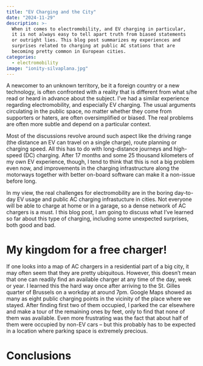 ```yaml
---
title: "EV Charging and the City"
date: "2024-11-29"
description: >-
  When it comes to electromobility, and EV charging in particular,
  it is not always easy to tell apart truth from biased statements
  or outright lies. This blog post summarizes my experiences and
  surprises related to charging at public AC stations that are
  becoming pretty common in European cities.  
categories:
  - electromobility
image: "ionity-silvaplana.jpg"
---
```


A newcomer to an unknown territory, be it a foreign country or a new
technology, is often confronted with a reality that is different from
what s/he read or heard in advance about the subject. I've had 
a similar experience regarding electromobility, and especially EV charging.
The usual arguments circulating in the public space, no matter whether
they come from supporters or haters, are often oversimplified or biased.
The real problems are often more subtle and depend on a particular context.

Most of the discussions revolve around such aspect like the driving range
(the distance an EV can travel on a single charge), route planning or
charging speed. All this has to do with long-distance journeys and
high-speed (DC) charging. After 17 months and some 25 thousand kilometers
of my own EV experience, though, I tend to think that this is not a big
problem even now, and improvements in the charging infrastructure along the
motorways together with better on-board software can make it a non-issue
before long.

In my view, the real challenges for electromobility are in the boring
day-to-day EV usage and public AC charging infrastucture in cities.
Not everyone will be able to charge at home or in a garage, so a dense
network of AC chargers is a must. I this blog post, I am going to discuss
what I've learned so far about this type of charging, including some
unexpected surprises, both good and bad.

# My kingdom for a free charger!

If one looks into a map of AC chargers in a residential part of a big city,
it may often seem that they are pretty ubiquitous.
However, this doesn't mean that one can readily find an available charger
at any time of the day, week or year. I learned this the hard way once after
arriving to the St. Gilles quarter of Brussels on a workday at around 7pm.
Google Maps showed as many as eight public charging points in the vicinity
of the place where we stayed. After finding first two of them occupied, I parked
the car elsewhere and make a tour of the remaining ones by feet, only to find
that none of them was available. Even more frustrating was the fact that
about half of them were occupied by non-EV cars – but this probably has to be
expected in a location where parking space is extremely precious.


# Conclusions